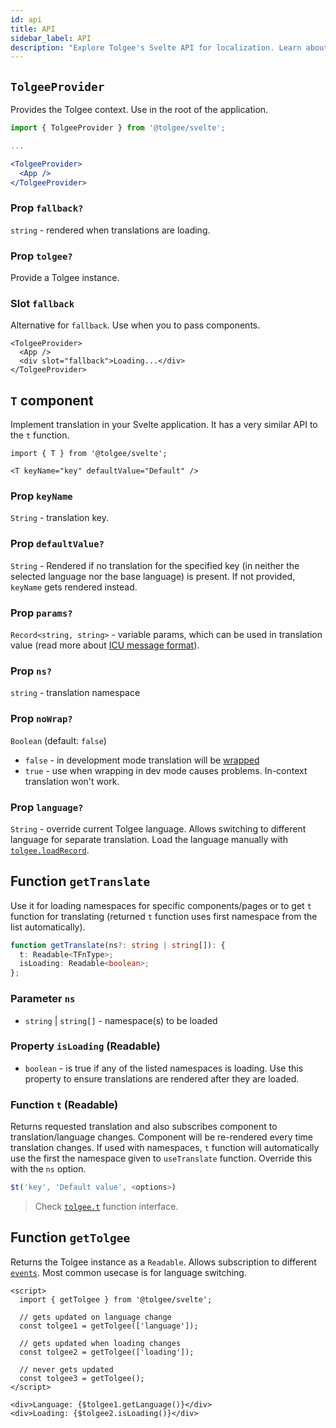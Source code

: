 ```yaml
---
id: api
title: API
sidebar_label: API
description: "Explore Tolgee's Svelte API for localization. Learn about TolgeeProvider, T component, getTranslate and getTolgee functions. Includes props, parameters, and usage examples for efficient translation implementation."
---
```


## `TolgeeProvider`

Provides the Tolgee context. Use in the root of the application.

```jsx
import { TolgeeProvider } from '@tolgee/svelte';

...

<TolgeeProvider>
  <App />
</TolgeeProvider>
```

### Prop `fallback?`

`string` - rendered when translations are loading.

### Prop `tolgee?`

Provide a Tolgee instance.

### Slot `fallback`

Alternative for `fallback`. Use when you to pass components.

```svelte
<TolgeeProvider>
  <App />
  <div slot="fallback">Loading...</div>
</TolgeeProvider>
```

## `T` component

Implement translation in your Svelte application. It has a very similar API to the `t` function.

```svelte
import { T } from '@tolgee/svelte';

<T keyName="key" defaultValue="Default" />
```

### Prop `keyName`

`String` - translation key.

### Prop `defaultValue?`

`String` - Rendered if no translation for the specified key (in neither the selected language nor the base language) is present. If not provided, `keyName` gets rendered instead.

### Prop `params?`

`Record<string, string>` - variable params, which can be used in translation value
(read more about [ICU message format](/platform/translation_process/icu_message_format)).

### Prop `ns?`

`string` - translation namespace

### Prop `noWrap?`

`Boolean` (default: `false`)

- `false` - in development mode translation will be [wrapped](/wrapping.mdx)
- `true` - use when wrapping in dev mode causes problems. In-context translation won't work.

### Prop `language?`

`String` - override current Tolgee language. Allows switching to different language for separate translation. Load the language manually with [`tolgee.loadRecord`](/api/core_package/tolgee.mdx#loadrecord).

## Function `getTranslate`

Use it for loading namespaces for specific components/pages or to get `t` function for translating (returned `t` function uses first namespace from the list automatically).

```ts
function getTranslate(ns?: string | string[]): {
  t: Readable<TFnType>;
  isLoading: Readable<boolean>;
};
```

### Parameter `ns`

- `string` | `string[]` - namespace(s) to be loaded

### Property `isLoading` (Readable)

- `boolean` - is true if any of the listed namespaces is loading. Use this property to ensure translations are rendered after they are loaded.

### Function `t` (Readable)

Returns requested translation and also subscribes component to translation/language changes. Component will be re-rendered every time translation changes. If used with namespaces, `t` function will automatically use the first the namespace given to `useTranslate` function. Override this with the `ns` option.

```ts
$t('key', 'Default value', <options>)
```

> Check [`tolgee.t`](/api/core_package/tolgee.mdx#t) function interface.

## Function `getTolgee`

Returns the Tolgee instance as a `Readable`. Allows subscription to different [`events`](/api/core_package/events.mdx). Most common usecase is for language switching.

```svelte
<script>
  import { getTolgee } from '@tolgee/svelte';

  // gets updated on language change
  const tolgee1 = getTolgee(['language']);

  // gets updated when loading changes
  const tolgee2 = getTolgee(['loading']);

  // never gets updated
  const tolgee3 = getTolgee();
</script>

<div>Language: {$tolgee1.getLanguage()}</div>
<div>Loading: {$tolgee2.isLoading()}</div>
```
